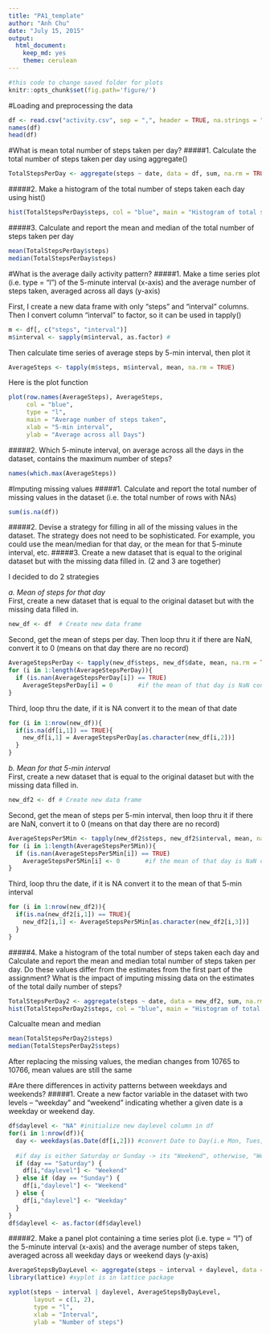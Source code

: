 ```yaml
---
title: "PA1_template"
author: "Anh Chu"
date: "July 15, 2015"
output: 
  html_document: 
    keep_md: yes
    theme: cerulean
---
```

```r
#this code to change saved folder for plots
knitr::opts_chunk$set(fig.path='figure/')
```

#Loading and preprocessing the data
```r
df <- read.csv("activity.csv", sep = ",", header = TRUE, na.strings = "NA")
names(df)
head(df)
```

#What is mean total number of steps taken per day?
#####1. Calculate the total number of steps taken per day using aggregate()
```r
TotalStepsPerDay <- aggregate(steps ~ date, data = df, sum, na.rm = TRUE)
```
#####2. Make a histogram of the total number of steps taken each day using hist()
```r
hist(TotalStepsPerDay$steps, col = "blue", main = "Histogram of total steps per day", xlab = "Day")
```

#####3. Calculate and report the mean and median of the total number of steps taken per day
```r
mean(TotalStepsPerDay$steps)
median(TotalStepsPerDay$steps)
```

#What is the average daily activity pattern?
#####1. Make a time series plot (i.e. type = "l") of the 5-minute interval (x-axis) and the average number of steps taken, averaged across all days (y-axis) 

First, I create a new data frame with only "steps" and "interval" columns. Then I convert column "interval" to factor, so it can be used in tapply()
```r
m <- df[, c("steps", "interval")]
m$interval <- sapply(m$interval, as.factor) #
```

Then calculate time series of average steps by 5-min interval, then plot it
```r
AverageSteps <- tapply(m$steps, m$interval, mean, na.rm = TRUE)
```
Here is the plot function
```r
plot(row.names(AverageSteps), AverageSteps, 
     col = "blue", 
     type = "l", 
     main = "Average number of steps taken", 
     xlab = "5-min interval", 
     ylab = "Average across all Days")
```

#####2. Which 5-minute interval, on average across all the days in the dataset, contains the maximum number of steps?
```r
names(which.max(AverageSteps))
```

#Imputing missing values
#####1. Calculate and report the total number of missing values in the dataset (i.e. the total number of rows with NAs)
```r
sum(is.na(df))
```
#####2. Devise a strategy for filling in all of the missing values in the dataset. The strategy does not need to be sophisticated. For example, you could use the mean/median for that day, or the mean for that 5-minute interval, etc.
#####3. Create a new dataset that is equal to the original dataset but with the missing data filled in. (2 and 3 are together)

I decided to do 2 strategies  
  
*a. Mean of steps for that day*  
First, create a new dataset that is equal to the original dataset but with the missing data filled in.
```r
new_df <- df  # Create new data frame
```
Second, get the mean of steps per day. Then loop thru it if there are NaN, convert it to 0 (means on that day there are no record)
```r
AverageStepsPerDay <- tapply(new_df$steps, new_df$date, mean, na.rm = TRUE)
for (i in 1:length(AverageStepsPerDay)){
  if (is.nan(AverageStepsPerDay[i]) == TRUE)
    AverageStepsPerDay[i] = 0       #if the mean of that day is NaN convert it to 0  
}
```
Third, loop thru the date, if it is NA convert it to the mean of that date
```r
for (i in 1:nrow(new_df)){
  if(is.na(df[i,1]) == TRUE){
    new_df[i,1] = AverageStepsPerDay[as.character(new_df[i,2])]
  }
}
```
*b. Mean for that 5-min interval*  
First, create a new dataset that is equal to the original dataset but with the missing data filled in.
```r
new_df2 <- df # Create new data frame
```
Second, get the mean of steps per 5-min interval, then loop thru it if there are NaN, convert it to 0 (means on that day there are no record)
```r
AverageStepsPer5Min <- tapply(new_df2$steps, new_df2$interval, mean, na.rm = TRUE)
for (i in 1:length(AverageStepsPer5Min)){
  if (is.nan(AverageStepsPer5Min[i]) == TRUE)
    AverageStepsPer5Min[i] <- 0       #if the mean of that day is NaN convert it to 0  
}
```
Third, loop thru the date, if it is NA convert it to the mean of that 5-min interval
```r
for (i in 1:nrow(new_df2)){
  if(is.na(new_df2[i,1]) == TRUE){
    new_df2[i,1] <- AverageStepsPer5Min[as.character(new_df2[i,3])]
  }
}
```

#####4. Make a histogram of the total number of steps taken each day and Calculate and report the mean and median total number of steps taken per day. Do these values differ from the estimates from the first part of the assignment? What is the impact of imputing missing data on the estimates of the total daily number of steps?

```r
TotalStepsPerDay2 <- aggregate(steps ~ date, data = new_df2, sum, na.rm = TRUE)
hist(TotalStepsPerDay2$steps, col = "blue", main = "Histogram of total steps per day", xlab = "Day")
```
Calcualte mean and median
```r
mean(TotalStepsPerDay2$steps)
median(TotalStepsPerDay2$steps)
```
After replacing the missing values, the median changes from 10765 to 10766, mean values are still the same  

#Are there differences in activity patterns between weekdays and weekends?
#####1. Create a new factor variable in the dataset with two levels -- "weekday" and "weekend" indicating whether a given date is a weekday or weekend day.
```r
df$daylevel <- "NA" #initialize new daylevel column in df
for(i in 1:nrow(df)){
  day <- weekdays(as.Date(df[i,2])) #convert Date to Day(i.e Mon, Tues, etc.)
  
  #if day is either Saturday or Sunday -> its "Weekend", otherwise, "Weekday"
  if (day == "Saturday") {
    df[i,"daylevel"] <- "Weekend"
  } else if (day == "Sunday") {
    df[i,"daylevel"] <- "Weekend"
  } else {
    df[i,"daylevel"] <- "Weekday"
  }
}
df$daylevel <- as.factor(df$daylevel)
```
#####2. Make a panel plot containing a time series plot (i.e. type = "l") of the 5-minute interval (x-axis) and the average number of steps taken, averaged across all weekday days or weekend days (y-axis)
```r
AverageStepsByDayLevel <- aggregate(steps ~ interval + daylevel, data = df, mean)
library(lattice) #xyplot is in lattice package
```
```r
xyplot(steps ~ interval | daylevel, AverageStepsByDayLevel, 
       layout = c(1, 2), 
       type = "l", 
       xlab = "Interval", 
       ylab = "Number of steps")
```

